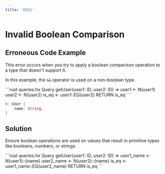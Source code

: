 ```yaml
---
title: 'E621'
---
```


# Invalid Boolean Comparison

## Erroneous Code Example

This error occurs when you try to apply a boolean comparison operation to a type that doesn't support it.

In this example, the `&&` operator is used on a non-boolean type.

<CodeGroup>
```rust queries.hx
Query getUser(user1: ID, user2: ID) =>
    user1 <- N<User>(user1)
    user2 <- N<User>(user2)
    is_eq <- user1::EQ(user2)
    RETURN is_eq
```

```rust schema.hx
N::User {
    name: String,
}
```
</CodeGroup>

## Solution

Ensure boolean operations are used on values that result in primitive types like booleans, numbers, or strings.

<CodeGroup>
```rust queries.hx
Query getUser(user1: ID, user2: ID) =>
    user1_name <- N<User>(user1)::{name}
    user2_name <- N<User>(user2)::{name}
    is_eq <- user1_name::EQ(user2_name)
    RETURN is_eq
```
</CodeGroup>